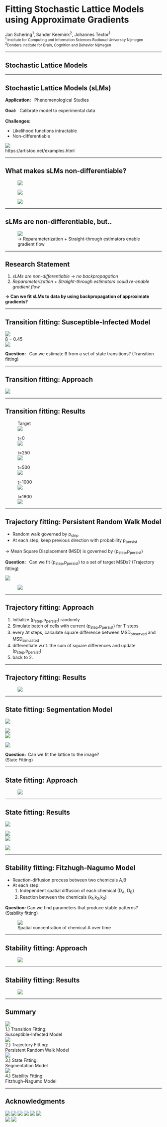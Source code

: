 


<div style={{textAlign: "center"}}>

# Fitting Stochastic Lattice Models using Approximate Gradients

<Author>
Jan Schering<sup>1</sup>, Sander Keemink<sup>2</sup>, Johannes Textor<sup>1</sup>
</Author>
<br />
<small><sup>1</sup>
Institute for Computing and Information Sciences Radboud University Nijmegen</small>
<br />
<small><sup>2</sup>Donders Institute for Brain, Cognition and Behavior Nijmegen</small>

</div>




---


## Stochastic Lattice Models 

<CA />

---

## Stochastic Lattice Models (sLMs)

<div style={{display: "flex"}}>

<div>

<b>Application: &nbsp;</b> Phenomenological Studies
<br /><br />
<b>Goal: &nbsp;</b> Calibrate model to experimental data
<br /><br />
<b>Challenges: &nbsp;</b>

<ul>
    <li>Likelihood functions intractable</li>
    <li>Non-differentiable</li>
</ul>

</div>

<fig>
<img style={{height: 550, width:550, marginLeft: 200}} src={cancerim} />
<figcaption style={{fontSize:20, textAlign: "center" }}>https://artistoo.net/examples.html</figcaption>
</fig>

</div>

---

## What makes sLMs non-differentiable?

<div style={{display: "flex"}}>
    <div style={{flexDirection: "row"}}>
        <figure>
            <img style={{height: 300,}} src={noGrad1} />
        </figure>
        <figure>
            <img style={{height: 300,}} src={noGrad2} />
        </figure>
    </div>
    <div style={{alignSelf: "center"}}>
        <figure>
            <img style={{height: 300,}} src={noGrad3} />
        </figure>
    </div>
</div>

---

## sLMs are non-differentiable, but..

<figure>
<img style={{height: 550,}} src={methodIm} />
<figcaption style={{textAlign: "center"}}>&rarr; Reparameterization + Straight-through estimators enable gradient flow</figcaption>
</figure>

---

## Research Statement

<ol>
    <li style={{marginBottom: 50, marginTop: 50}}><em>sLMs are non-differentiable &rarr; no backpropagation</em></li>
    <li><em>Reparameterization + Straight-through estimators could re-enable gradient flow</em></li>
</ol>


<p style={{textAlign: "center", marginTop: 80}}><b>&rarr; Can we fit sLMs to data by using backpropagation of approximate gradients?</b></p>

---

## Transition fitting: Susceptible-Infected Model

<div style={{display: "flex"}}>
<img style={{height:400, marginTop: 50}} src={modelSI}></img>
<div style={{alignSelf: "center"}}>
<fig>
<figcaption style={{marginTop:0, marginBottom:0, textAlign: "center"}}>
    ß = 0.45
</figcaption>
<img style={{height: 420,}} src={targetSI}></img>
</fig>
</div>
</div>
<p style={{textAlign: "center"}}><b>Question: &nbsp;</b> Can we estimate ß from a set of state transitions? (Transition fitting)</p>

---

## Transition fitting: Approach

<div>
    <img style={{height: 500}} src={siApproach}>
    </img>
</div>

---

## Transition fitting: Results

<div style={{display: "flex", flexDirection: "column"}}>
<figure style={{marginBottom: 0, marginTop: 0}}>
<figcaption style={{textAlign: "center"}}>Target</figcaption>
<img style={{width: "100%", height:200}} src={targetSI}></img>
</figure>
<div style={{display: "flex", flexDirection: "row", alignSelf: "center"}}>
<figure>
<figcaption style={{textAlign: "center"}}>t=0</figcaption>
<img style={{width:200, height:200}} src={si0}></img>
</figure>
<figure>
<figcaption style={{textAlign: "center"}}>t=250</figcaption>
<img style={{width:200, height:200}} src={si250}></img>
</figure>
<figure>
<figcaption style={{textAlign: "center"}}>t=500</figcaption>
<img style={{width:200, height:200}} src={si500}></img>
</figure>
<figure>
<figcaption style={{textAlign: "center"}}>t=1000</figcaption>
<img style={{width:200, height:200}} src={si1000}></img>
</figure>
<figure>
<figcaption style={{textAlign: "center"}}>t=1600</figcaption>
<img style={{width:200, height:200}} src={si1600}></img>
</figure>
</div>
</div>

---

## Trajectory fitting: Persistent Random Walk Model

<div style={{display: "flex"}}>
<div style={{display: "flex", flexDirection: "column"}}>
<ul>
    <li>Random walk governed by p<sub>step</sub></li>
    <li>At each step, keep previous direction with probability p<sub>persist</sub></li>
</ul>
<p style={{marginTop: 10, marginBottom: 10}}>&rarr; Mean Square Displacement (MSD) is governed by (p<sub>step</sub>,p<sub>persist</sub>)</p>
<p style={{marginTop: 10, marginBottom: 10}}><b>Question: &nbsp;</b> Can we fit (p<sub>step</sub>,p<sub>persist</sub>) to a set of target MSDs? (Trajectory fitting)</p>
</div>
<div style={{display: "flex", flexDirection: "column"}}>
<img style={{height: 300, width: "min-content"}} src={celldata}/>
<figure style={{width: 800}}>
<img style={{height: 300}} src={rwAnim} />
</figure>
</div>
</div>

--- 

## Trajectory fitting: Approach

<ol>
    <li>Initialize (p<sub>step</sub>,p<sub>persist</sub>) randomly</li>
    <li>Simulate batch of cells with current (p<sub>step</sub>,p<sub>persist</sub>) for T steps</li>
    <li>every &#916;t steps, calculate square difference between MSD<sub>observed</sub> and MSD<sub>simulated</sub></li>
    <li>differentiate w.r.t. the sum of square differences and update (p<sub>step</sub>,p<sub>persist</sub>)</li>
    <li>back to 2.</li>
</ol>

---

## Trajectory fitting: Results

<figure>
<img style={{height:500}} src={rwresults} />
</figure>

---

## State fitting: Segmentation Model

<div style={{display: "flex", flexDirection: "column"}}>
    <div style={{display: "flex", flexDirection: "row", alignSelf: "center"}}>
        <img style={{width: 300, height: "min-content"}} src={cellim} />
        <p style={{textAlign: "center", writingMode: "vertical-lr"}}><ArrowForwardIcon style={{fontSize: 40}}/></p>
        <img style={{width: 300, height: "min-content"}} src={cellImMask} />
    </div>
    <div style={{display: "flex", flexDirection: "row", marginTop: 50, alignSelf: "center"}}>
        <img style={{width: 300, height: "min-content"}} src={seadragonIm} />
        <p style={{textAlign: "center", writingMode: "vertical-lr"}}><ArrowForwardIcon style={{fontSize: 40}}/></p>
        <img style={{width: 300, height: "min-content"}} src={seadragonMask} />
    </div>
    <p style={{textAlign: "center"}}><b>Question: &nbsp;</b>Can we fit the lattice to the image? <br /> (State Fitting)</p>
</div>

---

## State fitting: Approach


<figure>
<img style={{height: 550,}} src={statefitting} />
</figure>

---

## State fitting: Results

<div style={{display: "flex", flexDirection: "column"}}>
    <div style={{display: "flex", flexDirection: "row", alignSelf: "center"}}>
        <img style={{width: 350, height: "min-content"}} src={vis} loop="infinite"/>
        <p style={{textAlign: "center", writingMode: "vertical-lr"}}><ArrowForwardIcon style={{fontSize: 40}}/></p>
        <img style={{width: 350, height: "min-content"}} src={vis_disc} loop="infinite"/>
    </div>
    <div style={{display: "flex", flexDirection: "row", marginTop: 50, alignSelf: "center"}}>
        <img style={{width: 350, height: "min-content"}} src={visseadragon} loop="infinite"/>
        <p style={{textAlign: "center", writingMode: "vertical-lr"}}><ArrowForwardIcon style={{fontSize: 40}}/></p>
        <img style={{width: 350, height: "min-content"}} src={visseadragon_disc} loop="infinite"/>
    </div>
</div>

--- 

## Stability fitting: Fitzhugh-Nagumo Model


<div style={{display: "flex"}}>
<div style={{display: "flex", flexDirection: "column"}}>
<ul>
    <li>Reaction-diffusion process between two chemicals A,B</li>
    <li>
        At each step: 
        <ol>
            <li>Independent spatial diffusion of each chemical (D<sub>A</sub>, D<sub>B</sub>)</li>
            <li>Reaction between the chemicals (k<sub>1</sub>,k<sub>2</sub>,k<sub>3</sub>)</li>
        </ol>
    </li>
</ul>
<p><b>Question:</b> Can we find parameters that produce stable patterns? <br />(Stability fitting)</p>
</div>
<figure style={{textAlign: "center"}}>
    <img style={{width: 500, height: "min-content", alignSelf: "center"}} src={fhnBig} loop="infinite"></img>
    <figcaption>Spatial concentration of chemical A over time</figcaption>
</figure>
</div>

---

## Stability fitting: Approach

<figure>
<img style={{ height:550,}} src={fhnApproach} />
</figure>

---

## Stability fitting: Results

<figure>
<img style={{ height:740,}} src={fhnVid} />
</figure>

---

## Summary

<div style={{display: "flex", flexDirection: "column"}}>
    <div style={{display: "flex", flexDirection: "row", alignSelf: "center"}}>
        <div style={{display: "flex"}}>
            <img style={{height: 250, width: "min-content"}} src={targetSI} />
            <div style={{verticalAlign: "middle", alignSelf: "center", marginLeft: 20}}>1.) Transition Fitting: <br /> Susceptible-Infected Model</div>
        </div>
        <div style={{display: "flex", marginLeft: 50}}>
            <img style={{height: 250, width: "min-content"}} src={rwAnim} />
            <div style={{verticalAlign: "middle", alignSelf: "center", marginLeft: 20}}>2.) Trajectory Fitting: <br /> Persistent Random Walk Model</div>
        </div>
    </div>
    <div style={{display: "flex", flexDirection: "row", marginTop: 50, alignSelf: "center"}}>
        <div style={{display: "flex", marginRight: 100}}>
            <img style={{height: 250, width: "min-content"}} src={visseadragon} />
            <div style={{verticalAlign: "middle", alignSelf: "center", marginLeft: 20}}>3.) State Fitting: <br />Segmentation Model</div>
        </div>
        <div style={{display: "flex", marginLeft: 50, marginRight: 100}}>
            <img style={{height: 250, width: "min-content"}} src={fhnBig} />
            <div style={{verticalAlign: "middle", alignSelf: "center", marginLeft: 20}}>4.) Stability Fitting: <br /> Fitzhugh-Nagumo Model</div>
        </div>
    </div>
</div>

---

## Acknowledgments

<div style={{display: "flex", flexDirection: "column"}}>
    <div style={{display: "flex", flexDirection: "row", alignSelf: "center"}}>
        <img style={{height: 250, width: "min-content", marginLeft: 25}} src={textor}/>
        <img style={{height: 250, width: "min-content", marginLeft: 25}} src={keemink}/>
        <img style={{height: 250, width: "min-content", marginLeft: 25}} src={kachman}/>
        <img style={{height: 250, width: "min-content", marginLeft: 25}} src={shabaz}/>
        <img style={{height: 250, width: "min-content", marginLeft: 25}} src={koop}/>
        <img style={{height: 250, width: "min-content", marginLeft: 25}} src={lili}/>
    </div>
    <div style={{display: "flex", flexDirection: "row", alignSelf: "center", marginTop: 20}}>
        <img style={{height: 250, width: "min-content", marginLeft: 25}} src={ellis}/>
        <img style={{height: 250, width: "min-content", marginLeft: 25}} src={radboud}/>
    </div>
</div>


